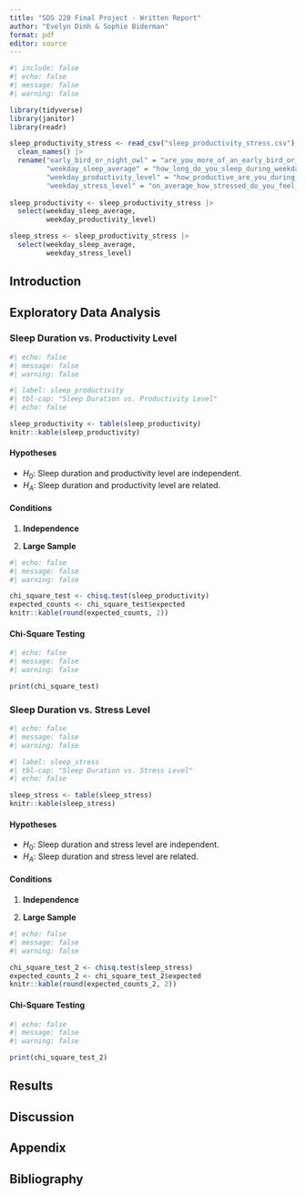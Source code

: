 ```yaml
---
title: "SDS 220 Final Project - Written Report"
author: "Evelyn Dinh & Sophie Biderman"
format: pdf
editor: source
---
```


```r
#| include: false
#| echo: false
#| message: false
#| warning: false

library(tidyverse)
library(janitor)
library(readr)

sleep_productivity_stress <- read_csv("sleep_productivity_stress.csv") |>
  clean_names() |>
  rename("early_bird_or_night_owl" = "are_you_more_of_an_early_bird_or_a_night_owl",
         "weekday_sleep_average" = "how_long_do_you_sleep_during_weekdays_on_average" ,
         "weekday_productivity_level" = "how_productive_are_you_during_weekdays_on_average_rate_your_productivity_on_the_following_scales_1_not_productive_2_4_somewhat_productive_5_very_productive",
         "weekday_stress_level" = "on_average_how_stressed_do_you_feel_during_weekdays_rate_your_stress_on_the_following_scales_1_not_stressed_2_4_somewhat_stressed_5_very_stressed")
  
sleep_productivity <- sleep_productivity_stress |>  
  select(weekday_sleep_average,
         weekday_productivity_level)

sleep_stress <- sleep_productivity_stress |>
  select(weekday_sleep_average,
         weekday_stress_level)
```

## Introduction


## Exploratory Data Analysis

### Sleep Duration vs. Productivity Level

```r
#| echo: false
#| message: false
#| warning: false

#| label: sleep_productivity
#| tbl-cap: "Sleep Duration vs. Productivity Level"
#| echo: false

sleep_productivity <- table(sleep_productivity)
knitr::kable(sleep_productivity)
```

#### Hypotheses

- $H_0$: Sleep duration and productivity level are independent.
- $H_A$: Sleep duration and productivity level are related.

#### Conditions

1. **Independence**

2. **Large Sample**

```r
#| echo: false
#| message: false
#| warning: false

chi_square_test <- chisq.test(sleep_productivity)
expected_counts <- chi_square_test$expected
knitr::kable(round(expected_counts, 2))
```

#### Chi-Square Testing

```r
#| echo: false
#| message: false
#| warning: false

print(chi_square_test)
```

### Sleep Duration vs. Stress Level

```r
#| echo: false
#| message: false
#| warning: false

#| label: sleep_stress
#| tbl-cap: "Sleep Duration vs. Stress Level"
#| echo: false

sleep_stress <- table(sleep_stress)
knitr::kable(sleep_stress)
```

#### Hypotheses

- $H_0$: Sleep duration and stress level are independent.
- $H_A$: Sleep duration and stress level are related.

#### Conditions

1. **Independence**

2. **Large Sample**

```r
#| echo: false
#| message: false
#| warning: false

chi_square_test_2 <- chisq.test(sleep_stress)
expected_counts_2 <- chi_square_test_2$expected
knitr::kable(round(expected_counts_2, 2))
```

#### Chi-Square Testing

```r
#| echo: false
#| message: false
#| warning: false

print(chi_square_test_2)
```

## Results

## Discussion

## Appendix

## Bibliography
